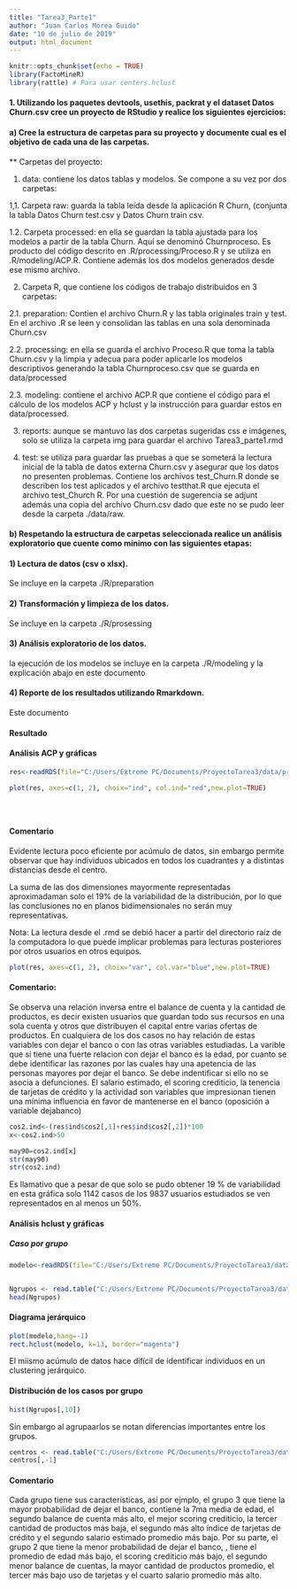 ```yaml
---
title: "Tarea3_Parte1"
author: "Juan Carlos Morea Guido"
date: "10 de julio de 2019"
output: html_document
---
```


```r
knitr::opts_chunk$set(echo = TRUE)
library(FactoMineR)
library(rattle) # Para usar centers.hclust
```

#### 1.  Utilizando los paquetes devtools, usethis, packrat y el dataset Datos Churn.csv cree un proyecto de RStudio y realice los siguientes ejercicios:

#### a)  Cree la estructura de carpetas para su proyecto y documente cual es el objetivo de cada una de las carpetas.

** Carpetas del proyecto:

1. data: contiene los datos tablas y modelos. Se compone a su vez por dos carpetas:

  1,1. Carpeta raw: guarda la tabla leída desde la aplicación R Churn, (conjunta la tabla Datos Churn test.csv y Datos Churn train csv.
  
  1.2. Carpeta processed: en ella se guardan la tabla ajustada para los modelos a partir de la tabla Churn. Aquí se denominó Churnproceso. Es producto del código descrito en .R/processing/Proceso.R y se utiliza en .R/modeling/ACP.R. Contiene además los dos modelos generados desde ese mismo archivo.

2. Carpeta R, que contiene los códigos de trabajo distribuidos en 3 carpetas:

  2.1. preparation: Contien el archivo Churn.R y las tabla originales train y test. En el archivo .R se leen y consolidan las tablas en una sola denominada Churn.csv
  
  2.2. processing: en ella se guarda el archivo Proceso.R que toma la tabla Churn.csv y la limpia y adecua para poder aplicarle los modelos descriptivos generando la tabla Churnproceso.csv que se guarda en data/processed
  
  2.3. modeling: contiene el archivo ACP.R que contiene el código para el cálculo de los modelos ACP y hclust y la instrucción para guardar estos en data/processed.
  
3. reports: aunque se mantuvo las dos carpetas sugeridas css e imágenes, solo se utiliza la carpeta img para guardar el archivo Tarea3_parte1.rmd

4. test: se utiliza para guardar las pruebas a que se someterá la lectura inicial de la tabla de datos externa Churn.csv y asegurar que los datos no presenten problemas.
Contiene los archivos test_Churn.R donde se describen los test aplicados y el archivo testthat.R que ejecuta el archivo test_Church R. Por una cuestión de sugerencia se adjunt además una copia del archivo Churn.csv dado que este no se pudo leer desde la carpeta ./data/raw.
  
  


#### b)  Respetando la estructura de carpetas seleccionada realice un análisis exploratorio que cuente como mínimo con las siguientes etapas:
#### 1) Lectura de datos (csv o xlsx).

Se incluye en la carpeta ./R/preparation

#### 2) Transformación y limpieza de los datos.

Se incluye en la carpeta ./R/prosessing

#### 3) Análisis exploratorio de los datos.

la ejecución de los modelos se incluye en la carpeta ./R/modeling y la explicación abajo en este documento

#### 4) Reporte de los resultados utilizando Rmarkdown.

Este documento


#### Resultado

#### Análisis ACP y gráficas

```r


res<-readRDS(file="C:/Users/Extreme PC/Documents/ProyectoTarea3/data/processed/modeloACP")

plot(res, axes=c(1, 2), choix="ind", col.ind="red",new.plot=TRUE)





```

#### Comentario

Evidente lectura poco eficiente por acúmulo de datos, sin embargo permite observar que hay individuos ubicados en todos los cuadrantes y a distintas distancias desde el centro.

La suma de las dos dimensiones mayormente representadas aproximadaman  solo  el 19% de la variabilidad de la distribución, por lo que las conclusiones no en planos bidimensionales no serán muy representativas.

Nota: La lectura desde el .rmd se debió hacer a partir del directorio raíz de la computadora lo que puede implicar problemas para lecturas posteriores por otros usuarios en otros equipos.

```r
plot(res, axes=c(1, 2), choix="var", col.var="blue",new.plot=TRUE)
```



#### Comentario:

Se observa una relación inversa entre el balance de cuenta y la cantidad de productos, es decir existen usuarios que guardan todo sus recursos en una sola cuenta y otros que distribuyen el capital entre varias ofertas de productos.
En cualquiera de los dos casos no hay relación de estas variables con dejar el banco o con las otras variables estudiadas. 
La varible que sí tiene una fuerte relacion con dejar el banco es la edad, por cuanto se debe identificar las razones por las cuales hay una apetencia de las personas mayores por dejar el banco. Se debe indentificar si ello no se asocia a defunciones.
El salario estimado, el scoring crediticio, la tenencia de tarjetas de crédito y la actividad son variables que impresionan tienen una mínima influencia en favor de mantenerse en el banco (oposición a variable dejabanco)

```r
cos2.ind<-(res$ind$cos2[,1]+res$ind$cos2[,2])*100
x<-cos2.ind>50

may90=cos2.ind[x]
str(may90)
str(cos2.ind)
```

Es llamativo que a pesar de que solo se pudo obtener 19 % de variabilidad en esta gráfica solo 1142 casos de los 9837 usuarios estudiados se ven representados en al menos un 50%.




#### Análisis hclust y gráficas

##### Caso por grupo

```r
modelo<-readRDS(file="C:/Users/Extreme PC/Documents/ProyectoTarea3/data/processed/modelohclust")


Ngrupos <- read.table("C:/Users/Extreme PC/Documents/ProyectoTarea3/data/processed/Ngrupos.csv", header=TRUE, sep=',',dec='.',row.names=1)
head(Ngrupos)


```


#### Diagrama jerárquico

```r
plot(modelo,hang=-1)
rect.hclust(modelo, k=13, border="magenta")


```

El miismo acúmulo de datos hace difícil de identificar individuos en un clustering jerárquico.


#### Distribución de los casos por grupo

```r
hist(Ngrupos[,10])
```

Sin embargo al agrupaarlos se notan diferencias importantes entre los grupos.



```r

centros <- read.table("C:/Users/Extreme PC/Documents/ProyectoTarea3/data/processed/centros.csv", header=TRUE, sep=',',dec='.',row.names=1)
centros[,-1]

```


#### Comentario

Cada grupo tiene sus características, así por ejmplo, el  grupo 3 que tiene la mayor probabilidad de dejar el banco, contiene la 7ma media de edad, el segundo balance de cuenta más alto, el mejor scoring crediticio, la tercer cantidad de productos más baja, el segundo más alto índice de tarjetas de crédito y el segundo salario estimado promedio más bajo.
Por su parte, el grupo 2 que tiene la menor probabilidad de dejar el banco, , tiene el promedio de edad más bajo, el scoring crediticio más bajo, el segundo menor balance de cuentas, la mayor cantidad de productos promedio, el tercer más bajo uso de tarjetas y el cuarto salario promedio más alto.
